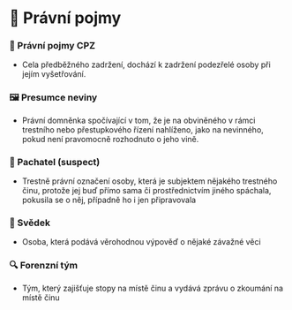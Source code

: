 # 💼 Právní pojmy

### 💼 Právní pojmy CPZ

- Cela předběžného zadržení, dochází k zadržení podezřelé osoby při jejím vyšetřování.

### 🖼️ Presumce neviny

- Právní domněnka spočívající v tom, že je na obviněného v rámci trestního nebo přestupkového řízení nahlíženo, jako na nevinného, pokud není pravomocně rozhodnuto o jeho vině.

### 👦 Pachatel (suspect)

- Trestně právní označení osoby, která je subjektem nějakého trestného činu, protože jej buď přímo sama či prostřednictvím jiného spáchala, pokusila se o něj, případně ho i jen připravovala

### 🧑 Svědek

- Osoba, která podává věrohodnou výpověď o nějaké závažné věci

### 🔍 Forenzní tým

- Tým, který zajišťuje stopy na místě činu a vydává zprávu o zkoumání na místě činu
